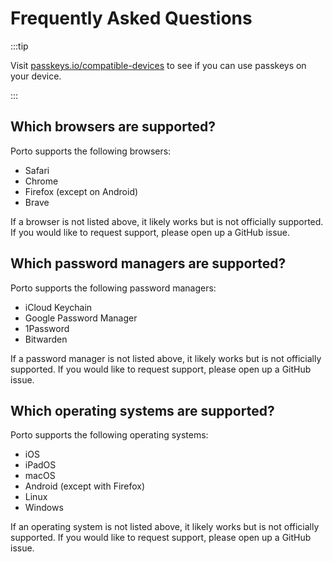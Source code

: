 # Frequently Asked Questions

:::tip

Visit [passkeys.io/compatible-devices](https://passkeys.io/compatible-devices)
to see if you can use passkeys on your device.

:::

## Which browsers are supported?

Porto supports the following browsers:

- Safari
- Chrome
- Firefox (except on Android)
- Brave

If a browser is not listed above, it likely works but is not officially supported.
If you would like to request support, please open up a GitHub issue.

## Which password managers are supported?

Porto supports the following password managers:

- iCloud Keychain
- Google Password Manager
- 1Password
- Bitwarden

If a password manager is not listed above, it likely works but is not officially supported.
If you would like to request support, please open up a GitHub issue.

## Which operating systems are supported?

Porto supports the following operating systems:

- iOS
- iPadOS
- macOS
- Android (except with Firefox)
- Linux
- Windows

If an operating system is not listed above, it likely works but is not officially supported.
If you would like to request support, please open up a GitHub issue.
